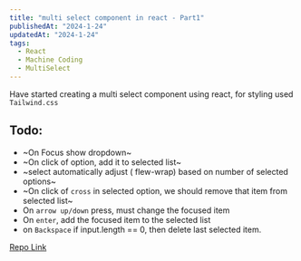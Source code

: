 ```yaml
---
title: "multi select component in react - Part1"
publishedAt: "2024-1-24"
updatedAt: "2024-1-24"
tags:
  - React
  - Machine Coding
  - MultiSelect
---
```


Have started creating a multi select component using react, for styling used `Tailwind.css`

## Todo:

- ~On Focus show dropdown~
- ~On click of option, add it to selected list~
- ~select automatically adjust ( flew-wrap) based on number of selected options~
- ~On click of `cross` in selected option, we should remove that item from selected list~
- On `arrow up/down` press, must change the focused item
- On `enter`, add the focused item to the selected list
- on `Backspace` if input.length == 0, then delete last selected item.

[Repo Link](https://stackblitz.com/edit/vitejs-vite-geez1l?file=src%2Fcomponents%2FmultiSelect%2FMultiselect.tsx)